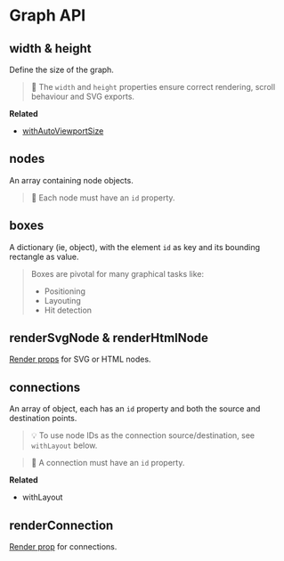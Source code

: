 # Graph API

## width & height

Define the size of the graph.

> 🐞 The `width` and `height` properties ensure correct rendering, scroll behaviour and SVG exports.

**Related**

- [withAutoViewportSize](/graph/withAutoViewportSize)

## nodes

An array containing node objects.

> 🐞 Each node must have an `id` property.

## boxes

A dictionary (ie, object), with the element `id` as key and its bounding rectangle as value.

> Boxes are pivotal for many graphical tasks like:
>
> - Positioning
> - Layouting
> - Hit detection

## renderSvgNode & renderHtmlNode

[Render props](https://reactjs.org/docs/render-props.html) for SVG or HTML nodes.

## connections

An array of object, each has an `id` property and both the source and destination points.

> 💡 To use node IDs as the connection source/destination, see `withLayout` below.

> 🐞 A connection must have an `id` property.

**Related**

- withLayout

## renderConnection

[Render prop](https://reactjs.org/docs/render-props.html) for connections.
